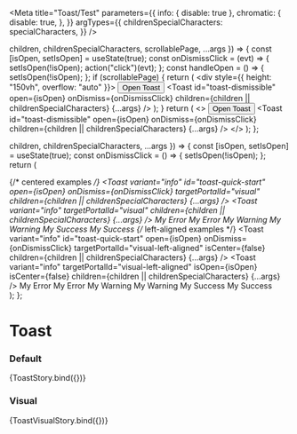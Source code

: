 

<Meta
  title="Toast/Test"
  parameters={{
    info: { disable: true },
    chromatic: {
      disable: true,
    },
  }}
  argTypes={{
    childrenSpecialCharacters: specialCharacters,
  }}
/>

  children,
  childrenSpecialCharacters,
  scrollablePage,
  ...args
}) => {
  const [isOpen, setIsOpen] = useState(true);
  const onDismissClick = (evt) => {
    setIsOpen(!isOpen);
    action("click")(evt);
  };
  const handleOpen = () => {
    setIsOpen(!isOpen);
  };
  if (scrollablePage) {
    return (
      <div style={{ height: "150vh", overflow: "auto" }}>
        <Button onClick={handleOpen}>Open Toast</Button>
        <Toast
          id="toast-dismissible"
          open={isOpen}
          onDismiss={onDismissClick}
          children={children || childrenSpecialCharacters}
          {...args}
        />
      </div>
    );
  }
  return (
    <>
      <Button onClick={handleOpen}>Open Toast</Button>
      <Toast
        id="toast-dismissible"
        open={isOpen}
        onDismiss={onDismissClick}
        children={children || childrenSpecialCharacters}
        {...args}
      />
    </>
  );
};

  children,
  childrenSpecialCharacters,
  ...args
}) => {
  const [isOpen, setIsOpen] = useState(true);
  const onDismissClick = () => {
    setIsOpen(!isOpen);
  };
  return (
    <div>
      {/* centered examples */}
      <Toast
        variant="info"
        id="toast-quick-start"
        open={isOpen}
        onDismiss={onDismissClick}
        targetPortalId="visual"
        children={children || childrenSpecialCharacters}
        {...args}
      />
      <Toast
        variant="info"
        targetPortalId="visual"
        children={children || childrenSpecialCharacters}
        {...args}
      />
      <Toast
        variant="error"
        targetPortalId="visual"
        open={isOpen}
        onDismiss={onDismissClick}
      >
        My Error
      </Toast>
      <Toast variant="error" targetPortalId="visual" open={isOpen}>
        My Error
      </Toast>
      <Toast
        variant="warning"
        targetPortalId="visual"
        open={isOpen}
        onDismiss={onDismissClick}
      >
        My Warning
      </Toast>
      <Toast variant="warning" targetPortalId="visual" open={isOpen}>
        My Warning
      </Toast>
      <Toast
        variant="success"
        targetPortalId="visual"
        open={isOpen}
        onDismiss={onDismissClick}
      >
        My Success
      </Toast>
      <Toast variant="success" targetPortalId="visual" open={isOpen}>
        My Success
      </Toast>
      {/* left-aligned examples */}
      <Toast
        variant="info"
        id="toast-quick-start"
        open={isOpen}
        onDismiss={onDismissClick}
        targetPortalId="visual-left-aligned"
        isCenter={false}
        children={children || childrenSpecialCharacters}
        {...args}
      />
      <Toast
        variant="info"
        targetPortalId="visual-left-aligned"
        isOpen={isOpen}
        isCenter={false}
        children={children || childrenSpecialCharacters}
        {...args}
      />
      <Toast
        variant="error"
        targetPortalId="visual-left-aligned"
        isCenter={false}
        open={isOpen}
        onDismiss={onDismissClick}
      >
        My Error
      </Toast>
      <Toast
        variant="error"
        targetPortalId="visual-left-aligned"
        isCenter={false}
        open={isOpen}
      >
        My Error
      </Toast>
      <Toast
        variant="warning"
        targetPortalId="visual-left-aligned"
        isCenter={false}
        open={isOpen}
        onDismiss={onDismissClick}
      >
        My Warning
      </Toast>
      <Toast
        variant="warning"
        targetPortalId="visual-left-aligned"
        isCenter={false}
        open={isOpen}
      >
        My Warning
      </Toast>
      <Toast
        variant="success"
        targetPortalId="visual-left-aligned"
        isCenter={false}
        open={isOpen}
        onDismiss={onDismissClick}
      >
        My Success
      </Toast>
      <Toast
        variant="success"
        targetPortalId="visual-left-aligned"
        isCenter={false}
        open={isOpen}
      >
        My Success
      </Toast>
    </div>
  );
};

# Toast

### Default

<Canvas>
  <Story
    name="default"
    args={{
      children: "My text",
      childrenSpecialCharacters: undefined,
      timeout: 0,
      variant: "warning",
      isCenter: true,
      scrollablePage: false,
    }}
    argTypes={{
      variant: {
        options: TOAST_COLORS,
        control: {
          type: "select",
        },
      },
    }}
  >
    {ToastStory.bind({})}
  </Story>
</Canvas>

### Visual

<Canvas>
  <Story
    name="visual"
    args={{
      children: "My text",
      childrenSpecialCharacters: undefined,
    }}
    parameters={{
      chromatic: {
        disable: false,
      },
    }}
  >
    {ToastVisualStory.bind({})}
  </Story>
</Canvas>
